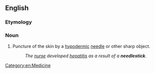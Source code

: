 ==English==
{{wikipedia|Needlestick injury}}

===Etymology===
{{compound|en|needle|stick}}

===Noun===
{{en-noun}}

# Puncture of the skin by a [[hypodermic]] [[needle]] or other sharp object.
#: ''The [[nurse]] developed [[hepatitis]] as a result of a '''needlestick'''.''

[[Category:en:Medicine]]